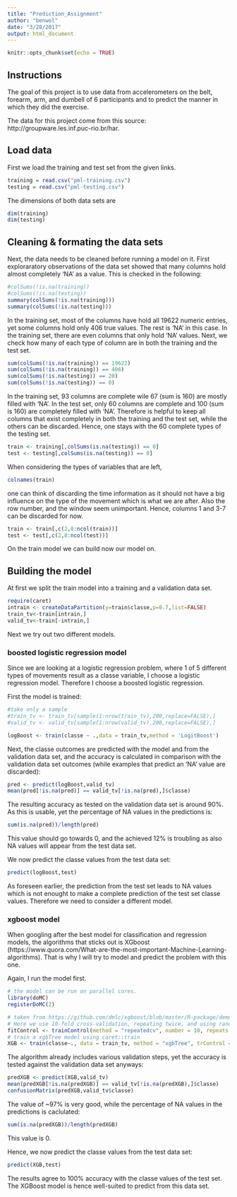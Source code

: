 ```yaml
---
title: "Prediction_Assignment"
author: "benwol"
date: "3/28/2017"
output: html_document
---
```


```r
knitr::opts_chunk$set(echo = TRUE)
```

## Instructions
The goal of this project is to use data from accelerometers on the belt, forearm, arm, and dumbell of 6 participants and to predict the manner in which they did the exercise.

The data for this project come from this source: http://groupware.les.inf.puc-rio.br/har.

## Load data
First we load the training and test set from the given links.
```r
training = read.csv("pml-training.csv")
testing = read.csv("pml-testing.csv")
```

The dimensions of both data sets are
```r
dim(training)
dim(testing)
```

## Cleaning & formating the data sets
Next, the data needs to be cleaned before running a model on it. First exploraratory observations of the data set showed that many columns hold almost completely 'NA' as a value. This is checked in the following:
```r
#colSums(!is.na(training))
#colSums(!is.na(testing))
summary(colSums(!is.na(training)))
summary(colSums(!is.na(testing)))
```
In the training set, most of the columns have hold all 19622 numeric entries, yet some columns hold only 406 true values. The rest is 'NA' in this case. In the training set, there are even columns that only hold 'NA' values. Next, we check how many of each type of column are in both the training and the test set.

```r
sum(colSums(!is.na(training)) == 19622)
sum(colSums(!is.na(training)) == 406)
sum(colSums(!is.na(testing)) == 20)
sum(colSums(!is.na(testing)) == 0)
```
In the training set, 93 columns are complete wile 67 (sum is 160) are mostly filled with 'NA'. In the test set, only 60 columns are complete and 100 (sum is 160) are completely filled with 'NA'. Therefore is helpful to keep all columns that exist completely in both the training and the test set, while the others can be discarded. Hence, one stays with the 60 complete types of the testing set.

```r
train <- training[,colSums(is.na(testing)) == 0]
test <- testing[,colSums(is.na(testing)) == 0]
```

When considering the types of variables that are left,
```r
colnames(train)
```
one can think of discarding the time information as it should not have a big influence on the type of the movement which is what we are after. Also the row number, and the window seem unimportant. Hence, columns 1 and 3-7 can be discarded for now.

```r
train <- train[,c(2,8:ncol(train))]
test <- test[,c(2,8:ncol(test))]
```

On the train model we can build now our model on.

## Building the model
At first we split the train model into a training and a validation data set.
```r
require(caret)
intrain <- createDataPartition(y=train$classe,p=0.7,list=FALSE)
train_tv<-train[intrain,]
valid_tv<-train[-intrain,]
```

Next we try out two different models.

### boosted logistic regression model
Since we are looking at a logistic regression problem, where 1 of 5 different types of movements result as a classe variable, I choose a logistic regression model. Therefore I choose a boosted logistic regression.

First the model is trained:
```r
#take only a sample
#train_tv <- train_tv[sample(1:nrow(train_tv),200,replace=FALSE),]
#valid_tv <- valid_tv[sample(1:nrow(valid_tv),200,replace=FALSE),]

logBoost <- train(classe ~ .,data = train_tv,method = 'LogitBoost')
```

Next, the classe outcomes are predicted with the model and from the validation data set, and the accuracy is calculated in comparison with the validation data set outcomes (while examples that predict an 'NA' value are discarded):
```r
pred <- predict(logBoost,valid_tv)
mean(pred[!is.na(pred)] == valid_tv[!is.na(pred),]$classe)
```

The resulting accuracy as tested on the validation data set is around 90%. As this is usable, yet the percentage of NA values in the predictions is:
```r
sum(is.na(pred))/length(pred)
```
This value should go towards 0, and the achieved 12% is troubling as also NA values will appear from the test data set.

We now predict the classe values from the test data set:
```r
predict(logBoost,test)
```

As foreseen earlier, the prediction from the test set leads to NA values which is not enought to make a complete prediction of the test set classe values. Therefore we need to consider a different model.

### xgboost model
When googling after the best model for classification and regression models, the algorithms that sticks out is XGboost (https://www.quora.com/What-are-the-most-important-Machine-Learning-algorithms). That is why I will try to model and predict the problem with this one.

Again, I run the model first.
```r
# the model can be run on parallel cores.
library(doMC)
registerDoMC(2)

# taken from https://github.com/dmlc/xgboost/blob/master/R-package/demo/caret_wrapper.R
# Here we use 10-fold cross-validation, repeating twice, and using random search for tuning hyper-parameters.
fitControl <- trainControl(method = "repeatedcv", number = 10, repeats = 2, search = "random")
# train a xgbTree model using caret::train
XGB <- train(classe~., data = train_tv, method = "xgbTree", trControl = fitControl)
```

The algorithm already includes various validation steps, yet the accuracy is tested against the validation data set anyways:
```r
predXGB <- predict(XGB,valid_tv)
mean(predXGB[!is.na(predXGB)] == valid_tv[!is.na(predXGB),]$classe)
confusionMatrix(predXGB,valid_tv$classe)
```

The value of ~97% is very good, while the percentage of NA values in the predictions is caclulated:
```r
sum(is.na(predXGB))/length(predXGB)
```
This value is 0.

Hence, we now predict the classe values from the test data set:
```r
predict(XGB,test)
```

The results agree to 100% accuracy with the classe values of the test set. The XGBoost model is hence well-suited to predict from this data set.